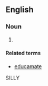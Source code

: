 ==English==

===Noun===
{{en-noun|-}}

# {{chiefly|jocular}} {{form of|Mistaken form|education}}

====Related terms====
* [[educamate]]
SILLY